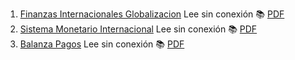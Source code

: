 1. [Finanzas Internacionales Globalizacion](https://achalmaedison.netlify.app/finanzas/finanzas-internacionales/2023-06-16-finanzas-internacionales-globalizacion) Lee sin conexión 📚 [PDF](https://achalmaedison.netlify.app/finanzas/finanzas-internacionales/2023-06-16-finanzas-internacionales-globalizacion/index.pdf)
2. [Sistema Monetario Internacional](https://achalmaedison.netlify.app/finanzas/finanzas-internacionales/2023-06-17-sistema-monetario-internacional) Lee sin conexión 📚 [PDF](https://achalmaedison.netlify.app/finanzas/finanzas-internacionales/2023-06-17-sistema-monetario-internacional/index.pdf)
3. [Balanza Pagos](https://achalmaedison.netlify.app/finanzas/finanzas-internacionales/2023-06-23-balanza-pagos) Lee sin conexión 📚 [PDF](https://achalmaedison.netlify.app/finanzas/finanzas-internacionales/2023-06-23-balanza-pagos/index.pdf)

